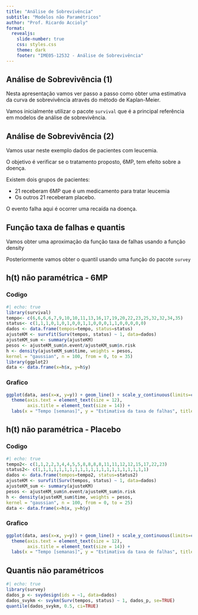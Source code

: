 ```yaml
---
title: "Análise de Sobrevivência"
subtitle: "Modelos não Paramétricos"
author: "Prof. Ricardo Accioly"
format:
  revealjs:
    slide-number: true
    css: styles.css
    theme: dark
    footer: "IME05-12532 - Análise de Sobrevivência"
---
```


## Análise de Sobrevivência (1)

Nesta apresentação vamos ver passo a passo como obter uma estimativa da curva de sobrevivência através do método de Kaplan-Meier.

Vamos inicialmente utilizar o pacote `survival` que é a principal referência em modelos de análise de sobrevivência.

## Análise de Sobrevivência (2)

Vamos usar neste exemplo dados de pacientes com leucemia.

O objetivo é verificar se o tratamento proposto, 6MP, tem efeito sobre a doença.

Existem dois grupos de pacientes:

-   21 receberam 6MP que é um medicamento para tratar leucemia
-   Os outros 21 receberam placebo.

::: {.fragment .highlight-red}
O evento falha aqui é ocorrer uma recaída na doença.
:::


## Função taxa de falhas e quantis

Vamos obter uma aproximação da função taxa de falhas usando a função density

Posteriormente vamos obter o quantil usando uma função do pacote `survey`

## h(t) não paramétrica - 6MP {.smaller}

::: panel-tabset
### Codigo

```r
#| echo: true
library(survival)
tempo<- c(6,6,6,6,7,9,10,10,11,13,16,17,19,20,22,23,25,32,32,34,35)
status<- c(1,1,1,0,1,0,1,0,0,1,1,0,0,0,1,1,0,0,0,0,0) 
dados <- data.frame(tempos=tempo, status=status)
ajusteKM <- survfit(Surv(tempos, status) ~ 1, data=dados)
ajusteKM_sum <- summary(ajusteKM)
pesos <- ajusteKM_sum$n.event/ajusteKM_sum$n.risk
h <- density(ajusteKM_sum$time, weights = pesos,
kernel = "gaussian", n = 100, from = 0, to = 35)
library(ggplot2)
data <- data.frame(x=h$x, y=h$y)
```

### Grafico

```r
ggplot(data, aes(x=x, y=y)) + geom_line() + scale_y_continuous(limits=c(0,0.20)) + theme_light() +
  theme(axis.text = element_text(size = 12),
        axis.title = element_text(size = 14)) +
  labs(x = "Tempo [semanas]", y = "Estimativa da taxa de falhas", title = "Estimativa da taxa de falhas - 6MP")
```
:::

## h(t) não paramétrica - Placebo {.smaller}

::: panel-tabset
### Codigo

```r
#| echo: true
tempo2<- c(1,1,2,2,3,4,4,5,5,8,8,8,8,11,11,12,12,15,17,22,23)
status2<- c(1,1,1,1,1,1,1,1,1,1,1,1,1,1,1,1,1,1,1,1,1) 
dados <- data.frame(tempos=tempo2, status=status2)
ajusteKM <- survfit(Surv(tempos, status) ~ 1, data=dados)
ajusteKM_sum <- summary(ajusteKM)
pesos <- ajusteKM_sum$n.event/ajusteKM_sum$n.risk
h <- density(ajusteKM_sum$time, weights = pesos,
kernel = "gaussian", n = 100, from = 0, to = 25)
data <- data.frame(x=h$x, y=h$y)
```

### Grafico

```r
ggplot(data, aes(x=x, y=y)) + geom_line() + scale_y_continuous(limits=c(0,0.20)) +  theme_light() +
  theme(axis.text = element_text(size = 12),
        axis.title = element_text(size = 14)) +
  labs(x = "Tempo [semanas]", y = "Estimativa da taxa de falhas", title = "Estimativa da taxa de falhas - Placebo")
```
:::

## Quantis não paramétricos

```r
#| echo: true
library(survey)
dados_p <- svydesign(ids = ~1, data=dados)
dados_svykm <- svykm(Surv(tempos, status) ~ 1, dados_p, se=TRUE)
quantile(dados_svykm, 0.5, ci=TRUE)
```
